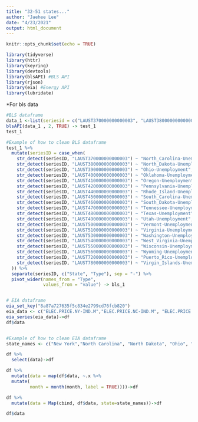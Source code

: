 ```yaml
---
title: "32-51 states..."
author: "Jaehee Lee"
date: "4/23/2021"
output: html_document
---
```


```r
knitr::opts_chunk$set(echo = TRUE)
```

```r
library(tidyverse)
library(httr)
library(keyring)
library(devtools)
library(blsAPI) #BLS API
library(rjson)
library(eia) #Energy API
library(lubridate)
```
*For bls data  
```r
#BLS dataframe
data_1 <-list(seriesid = c("LAUST370000000000003", "LAUST380000000000003", "LAUST390000000000003","LAUST400000000000003","LAUST410000000000003","LAUST420000000000003","LAUST440000000000003","LAUST450000000000003","LAUST460000000000003","LAUST470000000000003","LAUST480000000000003","LAUST490000000000003","LAUST500000000000003","LAUST510000000000003","LAUST530000000000003","LAUST540000000000003","LAUST550000000000003","LAUST560000000000003", "LAUST720000000000003","LAUST780000000000003"))
blsAPI(data_1 , 2, TRUE) -> test_1
test_1

#Example of how to clean BLS dataframe
test_1 %>% 
  mutate(seriesID = case_when(
    str_detect(seriesID, "LAUST370000000000003") ~ "North_Carolina-Unemployment",
    str_detect(seriesID, "LAUST380000000000003") ~ "North_Dakota-Unemployment", 
    str_detect(seriesID, "LAUST390000000000003") ~ "Ohio-Unemployment",
    str_detect(seriesID, "LAUST400000000000003") ~ "Oklahoma-Unemployment",
    str_detect(seriesID, "LAUST410000000000003") ~ "Oregon-Unemployment",
    str_detect(seriesID, "LAUST420000000000003") ~ "Pennsylvania-Unemployment",
    str_detect(seriesID, "LAUST440000000000003") ~ "Rhode_Island-Unemployment",
    str_detect(seriesID, "LAUST450000000000003") ~ "South_Carolina-Unemployment",
    str_detect(seriesID, "LAUST460000000000003") ~ "South_Dakota-Unemployment",
    str_detect(seriesID, "LAUST470000000000003") ~ "Tennessee-Unemployment",
    str_detect(seriesID, "LAUST480000000000003") ~ "Texas-Unemployment",
    str_detect(seriesID, "LAUST490000000000003") ~ "Utah-Unemployment",
    str_detect(seriesID, "LAUST500000000000003") ~ "Vermont-Unemployment",
    str_detect(seriesID, "LAUST510000000000003") ~ "Virginia-Unemployment",
    str_detect(seriesID, "LAUST530000000000003") ~ "Washington-Unemployment",
    str_detect(seriesID, "LAUST540000000000003") ~ "West_Virginia-Unemployment",
    str_detect(seriesID, "LAUST550000000000003") ~ "Wisconsin-Unemployment",
    str_detect(seriesID, "LAUST560000000000003") ~ "Wyoming-Unemployment",
    str_detect(seriesID, "LAUST720000000000003") ~ "Puerto_Rico-Unemployment",
    str_detect(seriesID, "LAUST780000000000003") ~ "Virgin_Islands-Unemployment"
  )) %>% 
  separate(seriesID, c("State", "Type"), sep = "-") %>% 
  pivot_wider(names_from = "Type",
              values_from = "value") -> bls_1


# EIA dataframe
eia_set_key("8a87a727635f5c834e2799cd76fcb820")
eia_data <- c("ELEC.PRICE.NY-IND.M","ELEC.PRICE.NC-IND.M", "ELEC.PRICE.ND-ALL.M","ELEC.PRICE.OH-ALL.M","ELEC.PRICE.OK-ALL.M","ELEC.PRICE.OR-ALL.M","ELEC.PRICE.PA-ALL.M","ELEC.PRICE.RI-ALL.M","ELEC.PRICE.SC-ALL.M","ELEC.PRICE.SD-ALL.M","ELEC.PRICE.TN-ALL.M","ELEC.PRICE.TX-ALL.M","ELEC.PRICE.UT-ALL.M","ELEC.PRICE.VT-ALL.M","ELEC.PRICE.VA-ALL.M","ELEC.PRICE.WA-ALL.M","ELEC.PRICE.WV-ALL.M","ELEC.PRICE.WI-ALL.M", "ELEC.PRICE.WY-ALL.M")
eia_series(eia_data)->df
df$data


#Example of how to clean EIA dataframe
state_names <- c("New York","North Carolina", "North Dakota", "Ohio", "Oklahoma", "Oregon", "Pennsylvania", "Rhode Island", "South Carolina", "South Dakota", "Tennessee", "Texas", "Utah","Vermont", "Virginia", "Washington", "West Virginia","Wisconsin", "Wyoming")

df %>%
  select(data)->df

df %>%
  mutate(data = map(df$data, ~.x %>%
  mutate(
         month = month(month, label = TRUE))))->df

df %>%
  mutate(data = Map(cbind, df$data, state=state_names))->df

df$data

```
